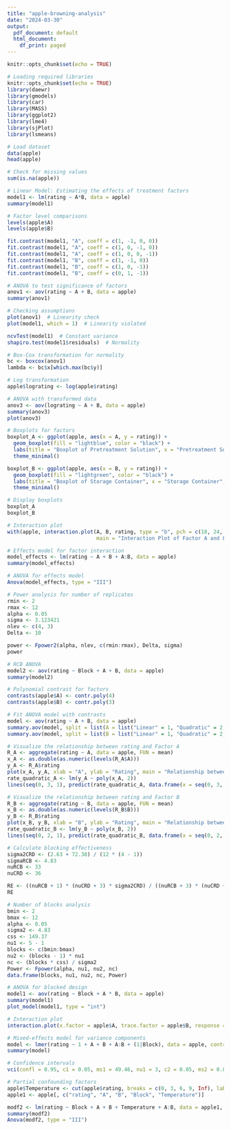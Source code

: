 ```yaml
---
title: "apple-browning-analysis"
date: "2024-03-30"
output:
  pdf_document: default
  html_document:
    df_print: paged
---
```


```r
knitr::opts_chunk$set(echo = TRUE)
```


```r
# Loading required libraries
knitr::opts_chunk$set(echo = TRUE)
library(daewr)
library(gmodels)
library(car)
library(MASS)
library(ggplot2)
library(lme4)
library(sjPlot)
library(lsmeans)

# Load dataset
data(apple)
head(apple)

# Check for missing values
sum(is.na(apple))

# Linear Model: Estimating the effects of treatment factors
model1 <- lm(rating ~ A*B, data = apple)
summary(model1)

# Factor level comparisons
levels(apple$A)
levels(apple$B)

fit.contrast(model1, "A", coeff = c(1, -1, 0, 0))
fit.contrast(model1, "A", coeff = c(1, 0, -1, 0))
fit.contrast(model1, "A", coeff = c(1, 0, 0, -1))
fit.contrast(model1, "B", coeff = c(1, -1, 0))
fit.contrast(model1, "B", coeff = c(1, 0, -1))
fit.contrast(model1, "B", coeff = c(0, 1, -1))

# ANOVA to test significance of factors
anov1 <- aov(rating ~ A + B, data = apple)
summary(anov1)

# Checking assumptions
plot(anov1)  # Linearity check
plot(model1, which = 1)  # Linearity violated

ncvTest(model1)  # Constant variance
shapiro.test(model1$residuals)  # Normality

# Box-Cox transformation for normality
bc <- boxcox(anov1)
lambda <- bc$x[which.max(bc$y)]

# Log transformation
apple$lograting <- log(apple$rating)

# ANOVA with transformed data
anov3 <- aov(lograting ~ A + B, data = apple)
summary(anov3)
plot(anov3)

# Boxplots for factors
boxplot_A <- ggplot(apple, aes(x = A, y = rating)) +
  geom_boxplot(fill = "lightblue", color = "black") +
  labs(title = "Boxplot of Pretreatment Solution", x = "Pretreatment Solution", y = "Rating") +
  theme_minimal()

boxplot_B <- ggplot(apple, aes(x = B, y = rating)) +
  geom_boxplot(fill = "lightgreen", color = "black") +
  labs(title = "Boxplot of Storage Container", x = "Storage Container", y = "Rating") +
  theme_minimal()

# Display boxplots
boxplot_A
boxplot_B

# Interaction plot
with(apple, interaction.plot(A, B, rating, type = "b", pch = c(18, 24, 22), leg.bty = "o", 
                             main = "Interaction Plot of Factor A and Factor B", xlab = "Factor A", ylab = "Rating"))

# Effects model for factor interaction
model_effects <- lm(rating ~ A + B + A:B, data = apple)
summary(model_effects)

# ANOVA for effects model
Anova(model_effects, type = "III")

# Power analysis for number of replicates
rmin <- 2
rmax <- 12
alpha <- 0.05
sigma <- 3.123421
nlev <- c(4, 3)
Delta <- 10

power <- Fpower2(alpha, nlev, c(rmin:rmax), Delta, sigma)
power

# RCB ANOVA
model2 <- aov(rating ~ Block + A + B, data = apple)
summary(model2)

# Polynomial contrast for factors
contrasts(apple$A) <- contr.poly(4)
contrasts(apple$B) <- contr.poly(3)

# Fit ANOVA model with contrasts
model <- aov(rating ~ A + B, data = apple)
summary.aov(model, split = list(A = list("Linear" = 1, "Quadratic" = 2, "Cubic" = 3, "Quartic" = 4)))
summary.aov(model, split = list(B = list("Linear" = 1, "Quadratic" = 2, "Cubic" = 3, "Quartic" = 4)))

# Visualize the relationship between rating and Factor A
R_A <- aggregate(rating ~ A, data = apple, FUN = mean)
x_A <- as.double(as.numeric(levels(R_A$A)))
y_A <- R_A$rating
plot(x_A, y_A, xlab = "A", ylab = "Rating", main = "Relationship between Rating and Factor A")
rate_quadratic_A <- lm(y_A ~ poly(x_A, 2)) 
lines(seq(0, 3, 1), predict(rate_quadratic_A, data.frame(x = seq(0, 3, 1))), col = "blue")

# Visualize the relationship between rating and Factor B
R_B <- aggregate(rating ~ B, data = apple, FUN = mean)
x_B <- as.double(as.numeric(levels(R_B$B)))
y_B <- R_B$rating
plot(x_B, y_B, xlab = "B", ylab = "Rating", main = "Relationship between Rating and Factor B")
rate_quadratic_B <- lm(y_B ~ poly(x_B, 2))
lines(seq(0, 2, 1), predict(rate_quadratic_B, data.frame(x = seq(0, 2, 1))), col = "blue")

# Calculate blocking effectiveness
sigma2CRD <- (2.63 + 72.38) / (12 * (4 - 1))
sigmaRCB <- 4.83
nuRCB <- 33
nuCRD <- 36

RE <- ((nuRCB + 1) * (nuCRD + 3) * sigma2CRD) / ((nuRCB + 3) * (nuCRD + 1) * sigmaRCB)
RE

# Number of blocks analysis
bmin <- 2
bmax <- 12
alpha <- 0.05
sigma2 <- 4.83
css <- 149.37
nu1 <- 5 - 1
blocks <- c(bmin:bmax)
nu2 <- (blocks - 1) * nu1
nc <- (blocks * css) / sigma2
Power <- Fpower(alpha, nu1, nu2, nc)
data.frame(blocks, nu1, nu2, nc, Power)

# ANOVA for blocked design
model1 <- aov(rating ~ Block + A * B, data = apple)
summary(model1)
plot_model(model1, type = "int")

# Interaction plot
interaction.plot(x.factor = apple$A, trace.factor = apple$B, response = apple$rating, type = "b", pch = c(24, 22), leg.bty = "o")

# Mixed-effects model for variance components
model <- lmer(rating ~ 1 + A + B + A:B + (1|Block), data = apple, contrasts = list(A = contr.sum, B = contr.sum))
summary(model)

# Confidence intervals
vci(confl = 0.95, c1 = 0.05, ms1 = 49.46, nu1 = 3, c2 = 0.05, ms2 = 0.89, nu2 = 2)

# Partial confounding factors
apple$Temperature <- cut(apple$rating, breaks = c(0, 3, 6, 9, Inf), labels = c("Low", "Medium", "High", "Very High"))
apple1 <- apple[, c("rating", "A", "B", "Block", "Temperature")]

modf2 <- lm(rating ~ Block + A + B + Temperature + A:B, data = apple1, contrasts = list(A = contr.sum, B = contr.sum, Temperature = contr.sum, Block = contr.sum))
summary(modf2)
Anova(modf2, type = "III")

```
